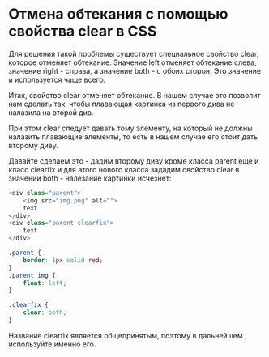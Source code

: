 # Отмена обтекания с помощью свойства clear в CSS

Для решения такой проблемы существует специальное свойство clear, которое отменяет обтекание. Значение left отменяет обтекание слева, значение right - справа, а значение both - с обоих сторон. Это значение и используется чаще всего.

Итак, свойство clear отменяет обтекание. В нашем случае это позволит нам сделать так, чтобы плавающая картинка из первого дива не налазила на второй див.

При этом clear следует давать тому элементу, на который не должны налазить плавающие элементы, то есть в нашем случае его стоит дать второму диву.

Давайте сделаем это - дадим второму диву кроме класса parent еще и класс clearfix и для этого нового класса зададим свойство clear в значении both - налезание картинки исчезнет:

```js showLineNumbers copy
<div class="parent">
	<img src="img.png" alt="">
	text
</div>
<div class="parent clearfix">
	text
</div>
```

```css showLineNumbers copy
.parent {
	border: 1px solid red;
}
.parent img {
	float: left;
}

.clearfix {
	clear: both;
}
```

Название clearfix является общепринятым, поэтому в дальнейшем используйте именно его.